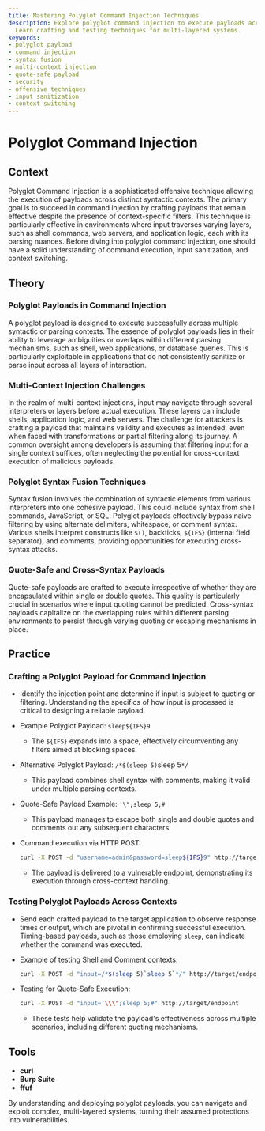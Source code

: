 ```yaml
---
title: Mastering Polyglot Command Injection Techniques
description: Explore polyglot command injection to execute payloads across contexts.
  Learn crafting and testing techniques for multi-layered systems.
keywords:
- polyglot payload
- command injection
- syntax fusion
- multi-context injection
- quote-safe payload
- security
- offensive techniques
- input sanitization
- context switching
---
```


# Polyglot Command Injection

## Context

Polyglot Command Injection is a sophisticated offensive technique allowing the execution of payloads across distinct syntactic contexts. The primary goal is to succeed in command injection by crafting payloads that remain effective despite the presence of context-specific filters. This technique is particularly effective in environments where input traverses varying layers, such as shell commands, web servers, and application logic, each with its parsing nuances. Before diving into polyglot command injection, one should have a solid understanding of command execution, input sanitization, and context switching.

## Theory

### Polyglot Payloads in Command Injection

A polyglot payload is designed to execute successfully across multiple syntactic or parsing contexts. The essence of polyglot payloads lies in their ability to leverage ambiguities or overlaps within different parsing mechanisms, such as shell, web applications, or database queries. This is particularly exploitable in applications that do not consistently sanitize or parse input across all layers of interaction.

### Multi-Context Injection Challenges

In the realm of multi-context injections, input may navigate through several interpreters or layers before actual execution. These layers can include shells, application logic, and web servers. The challenge for attackers is crafting a payload that maintains validity and executes as intended, even when faced with transformations or partial filtering along its journey. A common oversight among developers is assuming that filtering input for a single context suffices, often neglecting the potential for cross-context execution of malicious payloads.

### Polyglot Syntax Fusion Techniques

Syntax fusion involves the combination of syntactic elements from various interpreters into one cohesive payload. This could include syntax from shell commands, JavaScript, or SQL. Polyglot payloads effectively bypass naive filtering by using alternate delimiters, whitespace, or comment syntax. Various shells interpret constructs like `$()`, backticks, `${IFS}` (internal field separator), and comments, providing opportunities for executing cross-syntax attacks.

### Quote-Safe and Cross-Syntax Payloads

Quote-safe payloads are crafted to execute irrespective of whether they are encapsulated within single or double quotes. This quality is particularly crucial in scenarios where input quoting cannot be predicted. Cross-syntax payloads capitalize on the overlapping rules within different parsing environments to persist through varying quoting or escaping mechanisms in place.

## Practice

### Crafting a Polyglot Payload for Command Injection

- Identify the injection point and determine if input is subject to quoting or filtering. Understanding the specifics of how input is processed is critical to designing a reliable payload.
- Example Polyglot Payload: `sleep${IFS}9`
  - The `${IFS}` expands into a space, effectively circumventing any filters aimed at blocking spaces.
  
- Alternative Polyglot Payload: `/*$(sleep 5)`sleep 5`*/`
  - This payload combines shell syntax with comments, making it valid under multiple parsing contexts.
  
- Quote-Safe Payload Example: `'\";sleep 5;#`
  - This payload manages to escape both single and double quotes and comments out any subsequent characters.

- Command execution via HTTP POST:
    ```bash
    curl -X POST -d "username=admin&password=sleep${IFS}9" http://target/login
    ```
  - The payload is delivered to a vulnerable endpoint, demonstrating its execution through cross-context handling.

### Testing Polyglot Payloads Across Contexts

- Send each crafted payload to the target application to observe response times or output, which are pivotal in confirming successful execution. Timing-based payloads, such as those employing `sleep`, can indicate whether the command was executed.

- Example of testing Shell and Comment contexts:
    ```bash
    curl -X POST -d "input=/*$(sleep 5)`sleep 5`*/" http://target/endpoint
    ```

- Testing for Quote-Safe Execution:
    ```bash
    curl -X POST -d "input='\\\";sleep 5;#" http://target/endpoint
    ```
  - These tests help validate the payload's effectiveness across multiple scenarios, including different quoting mechanisms.

## Tools

- **curl**
- **Burp Suite**
- **ffuf**

By understanding and deploying polyglot payloads, you can navigate and exploit complex, multi-layered systems, turning their assumed protections into vulnerabilities.